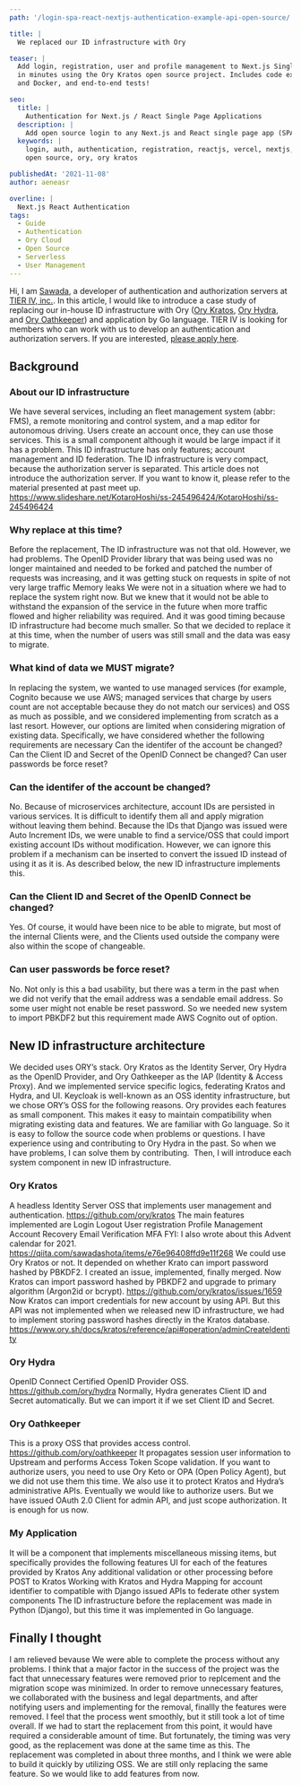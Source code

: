 ```yaml
---
path: '/login-spa-react-nextjs-authentication-example-api-open-source/'

title: |
  We replaced our ID infrastructure with Ory

teaser: |
  Add login, registration, user and profile management to Next.js Single Page Applications
  in minutes using the Ory Kratos open source project. Includes code examples for TypeScript
  and Docker, and end-to-end tests!

seo:
  title: |
    Authentication for Next.js / React Single Page Applications
  description: |
    Add open source login to any Next.js and React single page app (SPA) using free open source.
  keywords: |
    login, auth, authentication, registration, reactjs, vercel, nextjs, react, spa, single page app, native desktop,
    open source, ory, ory kratos

publishedAt: '2021-11-08'
author: aeneasr

overline: |
  Next.js React Authentication
tags:
  - Guide
  - Authentication
  - Ory Cloud
  - Open Source
  - Serverless
  - User Management
---
```


Hi, I am [Sawada](https://github.com/sawadashota), a developer of authentication and authorization servers at [TIER IV, inc.](https://tier4.jp/).
In this article, I would like to introduce a case study of replacing our in-house ID infrastructure with Ory ([Ory Kratos](https://github.com/ory/kratos/), [Ory Hydra](https://github.com/ory/hydra/), and [Ory Oathkeeper](https://github.com/ory/oathkeeper/)) and application by Go language.
TIER IV is looking for members who can work with us to develop an authentication and authorization servers. If you are interested, [please apply here](https://herp.careers/v1/tier4/hd8y-l009irp).

## Background

### About our ID infrastructure

We have several services, including an fleet management system (abbr: FMS), a remote monitoring and control system, and a map editor for autonomous driving. Users create an account once, they can use those services. This is a small component although it would be large impact if it has a problem. This ID infrastructure has only features; account management and ID federation.
The ID infrastructure is very compact, because the authorization server is separated. This article does not introduce the authorization server. If you want to know it, please refer to the material presented at past meet up.
https://www.slideshare.net/KotaroHoshi/ss-245496424/KotaroHoshi/ss-245496424

### Why replace at this time?

Before the replacement, The ID infrastructure was not that old. However, we had problems.
The OpenID Provider library that was being used was no longer maintained and needed to be forked and patched
the number of requests was increasing, and it was getting stuck on requests in spite of not very large traffic
Memory leaks
We were not in a situation where we had to replace the system right now. But we knew that it would not be able to withstand the expansion of the service in the future when more traffic flowed and higher reliability was required. And it was good timing because ID infrastructure had become much smaller. So that we decided to replace it at this time, when the number of users was still small and the data was easy to migrate.

### What kind of data we MUST migrate?

In replacing the system, we wanted to use managed services (for example, Cognito because we use AWS; managed services that charge by users count are not acceptable because they do not match our services) and OSS as much as possible, and we considered implementing from scratch as a last resort. However, our options are limited when considering migration of existing data.
Specifically, we have considered whether the following requirements are necessary
Can the identifer of the account be changed?
Can the Client ID and Secret of the OpenID Connect be changed?
Can user passwords be force reset?

### Can the identifer of the account be changed?

No. Because of microservices architecture, account IDs are persisted in various services. It is difficult to identify them all and apply migration without leaving them behind.
Because the IDs that Django was issued were Auto Increment IDs, we were unable to find a service/OSS that could import existing account IDs without modification.
However, we can ignore this problem if a mechanism can be inserted to convert the issued ID instead of using it as it is. As described below, the new ID infrastructure implements this.
<Image here>

### Can the Client ID and Secret of the OpenID Connect be changed?

Yes. Of course, it would have been nice to be able to migrate, but most of the internal Clients were, and the Clients used outside the company were also within the scope of changeable.

### Can user passwords be force reset?

No. Not only is this a bad usability, but there was a term in the past when we did not verify that the email address was a sendable email address. So some user might not enable be reset password.
So we needed new system to import PBKDF2 but this requirement made AWS Cognito out of option.

## New ID infrastructure architecture

We decided uses ORY’s stack. Ory Kratos as the Identity Server, Ory Hydra as the OpenID Provider, and Ory Oathkeeper as the IAP (Identity & Access Proxy). And we implemented service specific logics, federating Kratos and Hydra, and UI.
Keycloak is well-known as an OSS identity infrastructure, but we chose ORY’s OSS for the following reasons.
Ory provides each features as small component. This makes it easy to maintain compatibility when migrating existing data and features.
We are familiar with Go language. So it is easy to follow the source code when problems or questions.
I have experience using and contributing to Ory Hydra in the past. So when we have problems, I can solve them by contributing.
<Image here>
Then, I will introduce each system component in new ID infrastructure.

### Ory Kratos

A headless Identity Server OSS that implements user management and authentication.
https://github.com/ory/kratos
The main features implemented are
Login
Logout
User registration
Profile Management
Account Recovery
Email Verification
MFA
FYI: I also wrote about this Advent calendar for 2021.
https://qiita.com/sawadashota/items/e76e96408ffd9e11f268
We could use Ory Kratos or not. It depended on whether Krato can import password hashed by PBKDF2. I created an issue, implemented, finally merged. Now Kratos can import password hashed by PBKDF2 and upgrade to primary algorithm (Argon2id or bcrypt).
https://github.com/ory/kratos/issues/1659
Now Kratos can import credentials for new account by using API. But this API was not implemented when we released new ID infrastructure, we had to implement storing password hashes directly in the Kratos database.
https://www.ory.sh/docs/kratos/reference/api#operation/adminCreateIdentity

### Ory Hydra

OpenID Connect Certified OpenID Provider OSS.
https://github.com/ory/hydra
Normally, Hydra generates Client ID and Secret automatically. But we can import it if we set Client ID and Secret.

### Ory Oathkeeper

This is a proxy OSS that provides access control.
https://github.com/ory/oathkeeper
It propagates session user information to Upstream and performs Access Token Scope validation. If you want to authorize users, you need to use Ory Keto or OPA (Open Policy Agent), but we did not use them this time.
We also use it to protect Kratos and Hydra’s administrative APIs. Eventually we would like to authorize users. But we have issued OAuth 2.0 Client for admin API, and just scope authorization. It is enough for us now.

### My Application

It will be a component that implements miscellaneous missing items, but specifically provides the following features
UI for each of the features provided by Kratos
Any additional validation or other processing before POST to Kratos
Working with Kratos and Hydra
Mapping for account identifier to compatible with Django issued
APIs to federate other system components
The ID infrastructure before the replacement was made in Python (Django), but this time it was implemented in Go language.

## Finally I thought

I am relieved bevause We were able to complete the process without any problems. I think that a major factor in the success of the project was the fact that unnecessary features were removed prior to replcement and the migration scope was minimized. In order to remove unnecessary features, we collaborated with the business and legal departments, and after notifying users and implementing for the removal, finallly the features were removed. I feel that the process went smoothly, but it still took a lot of time overall. If we had to start the replacement from this point, it would have required a considerable amount of time. But fortunately, the timing was very good, as the replacement was done at the same time as this.
The replacement was completed in about three months, and I think we were able to build it quickly by utilizing OSS. We are still only replacing the same feature. So we would like to add features from now.